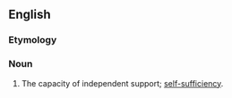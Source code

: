 ==English==

===Etymology===
{{prefix|en|self|support}}

===Noun===
{{en-noun|-}}

# The capacity of independent support; [[self-sufficiency]].